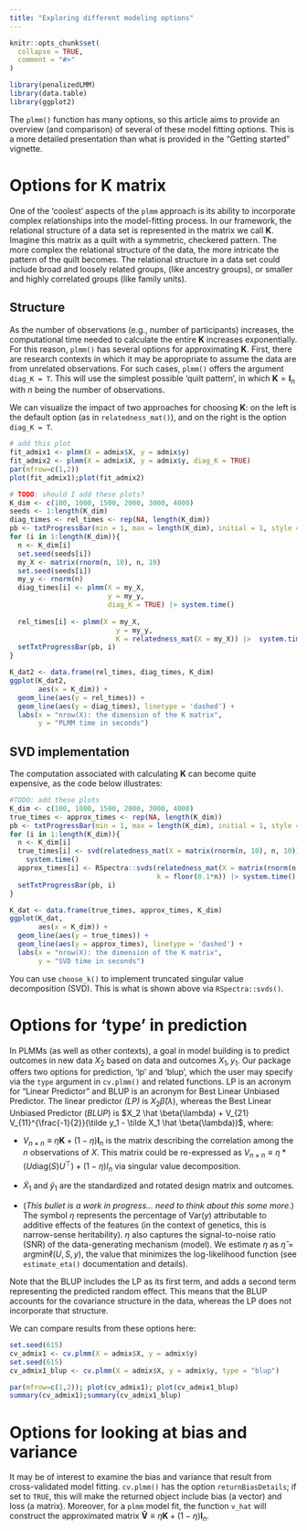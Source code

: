 ```yaml
---
title: "Exploring different modeling options"
---
```


```r
knitr::opts_chunk$set(
  collapse = TRUE,
  comment = "#>"
)
```

```r
library(penalizedLMM)
library(data.table)
library(ggplot2)
```

The `plmm()` function has many options, so this article aims to provide an overview (and comparison) of several of these model fitting options. This is a more detailed presentation than what is provided in the "Getting started" vignette.

# Options for K matrix

One of the 'coolest' aspects of the `plmm` approach is its ability to incorporate complex relationships into the model-fitting process. In our framework, the relational structure of a data set is represented in the matrix we call $\mathbf{K}$. Imagine this matrix as a quilt with a symmetric, checkered pattern. The more complex the relational structure of the data, the more intricate the pattern of the quilt becomes. The relational structure in a data set could include broad and loosely related groups, (like ancestry groups), or smaller and highly correlated groups (like family units).

## Structure

As the number of observations (e.g., number of participants) increases, the computational time needed to calculate the entire $\mathbf{K}$ increases exponentially. For this reason, `plmm()` has several options for approximating $\mathbf{K}$. First, there are research contexts in which it may be appropriate to assume the data are from unrelated observations. For such cases, `plmm()` offers the argument `diag_K = T`. This will use the simplest possible 'quilt pattern', in which $\mathbf{K} = \mathbf{I}_n$ with $n$ being the number of observations.

We can visualize the impact of two approaches for choosing $\mathbf{K}$: on the left is the default option (as in `relatedness_mat()`), and on the right is the option `diag_K = T`.

```r
# add this plot 
fit_admix1 <- plmm(X = admix$X, y = admix$y)
fit_admix2 <- plmm(X = admix$X, y = admix$y, diag_K = TRUE)
par(mfrow=c(1,2))
plot(fit_admix1);plot(fit_admix2)
```

```r
# TODO: should I add these plots? 
K_dim <- c(100, 1000, 1500, 2000, 3000, 4000)
seeds <- 1:length(K_dim)
diag_times <- rel_times <- rep(NA, length(K_dim))
pb <- txtProgressBar(min = 1, max = length(K_dim), initial = 1, style = 3)
for (i in 1:length(K_dim)){
  n <- K_dim[i]
  set.seed(seeds[i])
  my_X <- matrix(rnorm(n, 10), n, 10)
  set.seed(seeds[i])
  my_y <- rnorm(n)
  diag_times[i] <- plmm(X = my_X,
                        y = my_y,
                        diag_K = TRUE) |> system.time() 
  
  rel_times[i] <- plmm(X = my_X,
                          y = my_y,
                          K = relatedness_mat(X = my_X)) |>  system.time() 
  setTxtProgressBar(pb, i)
}

K_dat2 <- data.frame(rel_times, diag_times, K_dim)
ggplot(K_dat2,
       aes(x = K_dim)) + 
  geom_line(aes(y = rel_times)) + 
  geom_line(aes(y = diag_times), linetype = 'dashed') + 
  labs(x = "nrow(X): the dimension of the K matrix",
       y = "PLMM time in seconds")


```

## SVD implementation

The computation associated with calculating $\mathbf{K}$ can become quite expensive, as the code below illustrates:

```r
#TODO: add these plots 
K_dim <- c(100, 1000, 1500, 2000, 3000, 4000)
true_times <- approx_times <- rep(NA, length(K_dim))
pb <- txtProgressBar(min = 1, max = length(K_dim), initial = 1, style = 3)
for (i in 1:length(K_dim)){
  n <- K_dim[i]
  true_times[i] <- svd(relatedness_mat(X = matrix(rnorm(n, 10), n, 10))) |> 
    system.time() 
  approx_times[i] <- RSpectra::svds(relatedness_mat(X = matrix(rnorm(n, 10), n, 10)),
                                    k = floor(0.1*n)) |> system.time() 
  setTxtProgressBar(pb, i)
}

K_dat <- data.frame(true_times, approx_times, K_dim)
ggplot(K_dat,
       aes(x = K_dim)) + 
  geom_line(aes(y = true_times)) + 
  geom_line(aes(y = approx_times), linetype = 'dashed') + 
  labs(x = "nrow(X): the dimension of the K matrix",
       y = "SVD time in seconds")
```

You can use `choose_k()` to implement truncated singular value decomposition (SVD). This is what is shown above via `RSpectra::svds()`.

# Options for 'type' in prediction

In PLMMs (as well as other contexts), a goal in model building is to predict outcomes in new data $X_2$ based on data and outcomes $X_1, y_1$. Our package offers two options for prediction, 'lp' and 'blup', which the user may specify via the `type` argument in `cv.plmm()` and related functions. LP is an acronym for "Linear Predictor" and BLUP is an acronym for Best Linear Unbiased Predictor. The linear predictor *(LP)* is $X_2 \hat \beta(\lambda)$, whereas the Best Linear Unbiased Predictor (*BLUP*) is $X_2 \hat \beta(\lambda) + V_{21} V_{11}^{\frac{-1}{2}}(\tilde y_1 - \tilde X_1 \hat \beta(\lambda))$, where:

-   $V_{n \times n} \equiv \eta \mathbf{K} + (1 - \eta)\mathbf{I}_n$ is the matrix describing the correlation among the $n$ observations of $X$. This matrix could be re-expressed as $V_{n \times n} \equiv \eta*(U \text{diag}(S)U^\top) + (1 - \eta)I_n$ via singular value decomposition.

-   $\tilde X_1$ and $\tilde y_1$ are the standardized and rotated design matrix and outcomes.

-   (*This bullet is a work in progress... need to think about this some more.*) The symbol $\eta$ represents the percentage of $\text{Var}(y)$ attributable to additive effects of the features (in the context of genetics, this is narrow-sense heritability). $\eta$ also captures the signal-to-noise ratio (SNR) of the data-generating mechanism (model). We estimate $\eta$ as $\hat \eta = \text{argmin} \ell (U, S, y)$, the value that minimizes the log-likelihood function (see `estimate_eta()` documentation and details).

Note that the BLUP includes the LP as its first term, and adds a second term representing the predicted random effect. This means that the BLUP accounts for the covariance structure in the data, whereas the LP does not incorporate that structure.

We can compare results from these options here:

```r
set.seed(615)
cv_admix1 <- cv.plmm(X = admix$X, y = admix$y)
set.seed(615)
cv_admix1_blup <- cv.plmm(X = admix$X, y = admix$y, type = "blup")

par(mfrow=c(1,2)); plot(cv_admix1); plot(cv_admix1_blup)
summary(cv_admix1);summary(cv_admix1_blup)
```

# Options for looking at bias and variance

It may be of interest to examine the bias and variance that result from cross-validated model fitting. `cv.plmm()` has the option `returnBiasDetails`; if set to `TRUE`, this will make the returned object include bias (a vector) and loss (a matrix). Moreover, for a `plmm` model fit, the function `v_hat` will construct the approximated matrix $\mathbf{\hat V} \equiv \eta \mathbf{K} + (1 - \eta)\mathbf{I}_n$.
